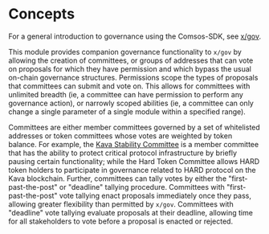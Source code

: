 



# Concepts

For a general introduction to governance using the Comsos-SDK, see [x/gov](https://github.com/cosmos/cosmos-sdk/blob/v0.38.3/x/gov/spec/01_concepts.md).

This module provides companion governance functionality to `x/gov` by allowing the creation of committees, or groups of addresses that can vote on proposals for which they have permission and which bypass the usual on-chain governance structures. Permissions scope the types of proposals that committees can submit and vote on. This allows for committees with unlimited breadth (ie, a committee can have permission to perform any governance action), or narrowly scoped abilities (ie, a committee can only change a single parameter of a single module within a specified range).

Committees are either member committees governed by a set of whitelisted addresses or token committees whose votes are weighted by token balance. For example, the [Kava Stability Committee](https://medium.com/kava-labs/kava-improves-governance-enabling-faster-response-to-volatile-markets-2d0fff6e5fa9) is a member committee that has the ability to protect critical protocol infrastructure by briefly pausing certain functionality; while the Hard Token Committee allows HARD token holders to participate in governance related to HARD protocol on the Kava blockchain. Further, committees can tally votes by either the "first-past-the-post" or "deadline" tallying procedure. Committees with "first-past-the-post" vote tallying enact proposals immediately once they pass, allowing greater flexibility than permitted by `x/gov`. Committees with "deadline" vote tallying evaluate proposals at their deadline, allowing time for all stakeholders to vote before a proposal is enacted or rejected.

